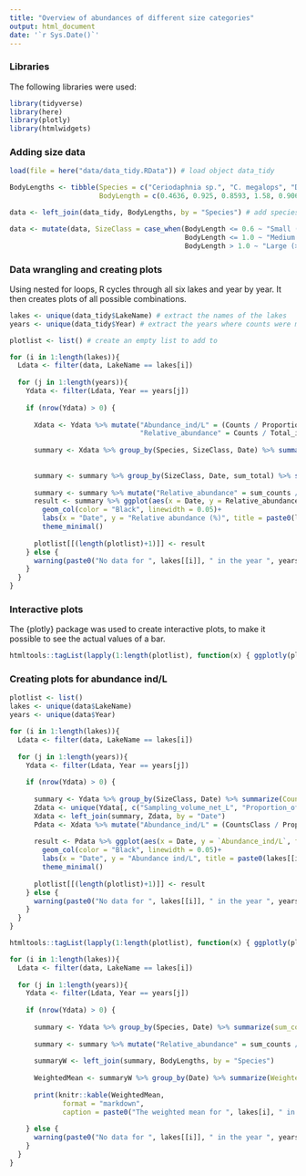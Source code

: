```yaml
---
title: "Overview of abundances of different size categories"
output: html_document
date: '`r Sys.Date()`'
---
```


### Libraries

The following libraries were used:

```r
library(tidyverse)
library(here)
library(plotly)
library(htmlwidgets)
```

### Adding size data

```r
load(file = here("data/data_tidy.RData")) # load object data_tidy

BodyLengths <- tibble(Species = c("Ceriodaphnia sp.", "C. megalops", "D. cucullata", "D. curvirostris", "D. hyalina var. gellata", "D. hyalina var. lacustris", "D. hyalina", "D. longispina", "D. pulex", "D. magna", "Calanoid copepods", "Cyclops", "Bosmina coregoni", "B. longirostris", "Sida sp.", "S. crystallina", "Chydorus ovalis", "Eurycercus lamellatus", "Alona spp.", "A. quadrangularis", "Asplanchna", "Keratella spp.", "Ostracod", "Diaptomus"),
                      BodyLength = c(0.4636, 0.925, 0.8593, 1.58, 0.9064, 0.9064, 0.9064, 1.0347, 1.1656, 1.4214, 0.6860, 1.0369, 0.4230, 0.3637, 0.5075, 0.5075, 0.475, 1.975, 0.5235, 0.9679, 0.4747, 0.3495, 1.25, 0.9886)) # species and their body sizes

data <- left_join(data_tidy, BodyLengths, by = "Species") # add species body size to the dataframe

data <- mutate(data, SizeClass = case_when(BodyLength <= 0.6 ~ "Small (<= 0.6 mm)",
                                           BodyLength <= 1.0 ~ "Medium ( 0.6 < x <= 1.0 mm)",
                                           BodyLength > 1.0 ~ "Large (> 1.0 mm)")) # define different categories of body sizes
```

### Data wrangling and creating plots

Using nested for loops, R cycles through all six lakes and year by year. It then creates plots of all possible combinations.

```r
lakes <- unique(data_tidy$LakeName) # extract the names of the lakes
years <- unique(data_tidy$Year) # extract the years where counts were measured

plotlist <- list() # create an empty list to add to

for (i in 1:length(lakes)){
  Ldata <- filter(data, LakeName == lakes[i])
  
  for (j in 1:length(years)){
    Ydata <- filter(Ldata, Year == years[j])
    
    if (nrow(Ydata) > 0) {
      
      Xdata <- Ydata %>% mutate("Abundance_ind/L" = (Counts / Proportion_of_sample_counted) / Sampling_volume_net_L,
                                "Relative_abundance" = Counts / Total_individuals * 100)
      
      summary <- Xdata %>% group_by(Species, SizeClass, Date) %>% summarize(sum_counts = sum(Counts, na.rm = TRUE),
                                                                             sum_total = sum(Total_individuals, na.rm = TRUE)) # Calculate counts per Date
      
      summary <- summary %>% group_by(SizeClass, Date, sum_total) %>% summarize(sum_counts = sum(sum_counts, na.rm = TRUE))
      
      summary <- summary %>% mutate("Relative_abundance" = sum_counts / sum_total * 100) # Calculate relative abundance per Date
      result <- summary %>% ggplot(aes(x = Date, y = Relative_abundance, fill = SizeClass))+
        geom_col(color = "Black", linewidth = 0.05)+
        labs(x = "Date", y = "Relative abundance (%)", title = paste0(lakes[[i]], " in ", years[[j]]))+
        theme_minimal()
      
      plotlist[[(length(plotlist)+1)]] <- result
    } else {
      warning(paste0("No data for ", lakes[[i]], " in the year ", years[[j]]))
    }
  }
}
```

### Interactive plots

The {plotly} package was used to create interactive plots, to make it possible to see the actual values of a bar.

``` r
htmltools::tagList(lapply(1:length(plotlist), function(x) { ggplotly(plotlist[[x]]) }))
```

### Creating plots for abundance ind/L

```r
plotlist <- list()
lakes <- unique(data$LakeName)
years <- unique(data$Year)

for (i in 1:length(lakes)){
  Ldata <- filter(data, LakeName == lakes[i])
  
  for (j in 1:length(years)){
    Ydata <- filter(Ldata, Year == years[j])
    
    if (nrow(Ydata) > 0) {
      
      summary <- Ydata %>% group_by(SizeClass, Date) %>% summarize(CountsClass = sum(Counts, na.rm = TRUE))
      Zdata <- unique(Ydata[, c("Sampling_volume_net_L", "Proportion_of_sample_counted", "Date")])
      Xdata <- left_join(summary, Zdata, by = "Date")
      Pdata <- Xdata %>% mutate("Abundance_ind/L" = (CountsClass / Proportion_of_sample_counted) / Sampling_volume_net_L)
      
      result <- Pdata %>% ggplot(aes(x = Date, y = `Abundance_ind/L`, fill = SizeClass))+
        geom_col(color = "Black", linewidth = 0.05)+
        labs(x = "Date", y = "Abundance ind/L", title = paste0(lakes[[i]], " in ", years[[j]]))+
        theme_minimal()
      
      plotlist[[(length(plotlist)+1)]] <- result
    } else {
      warning(paste0("No data for ", lakes[[i]], " in the year ", years[[j]]))
    }
  }
}
```

```r
htmltools::tagList(lapply(1:length(plotlist), function(x) { ggplotly(plotlist[[x]]) }))
```

```r
for (i in 1:length(lakes)){
  Ldata <- filter(data, LakeName == lakes[i])
  
  for (j in 1:length(years)){
    Ydata <- filter(Ldata, Year == years[j])
    
    if (nrow(Ydata) > 0) {
      
      summary <- Ydata %>% group_by(Species, Date) %>% summarize(sum_counts = sum(Counts, na.rm = TRUE),
                                                                            sum_total = sum(Total_individuals, na.rm = TRUE))
      summary <- summary %>% mutate("Relative_abundance" = sum_counts / sum_total * 100) # Calculate relative abundance per Date
      
      summaryW <- left_join(summary, BodyLengths, by = "Species")
      
      WeightedMean <- summaryW %>% group_by(Date) %>% summarize(WeightedMean = weighted.mean(BodyLength, Relative_abundance))
      
      print(knitr::kable(WeightedMean, 
             format = "markdown",
             caption = paste0("The weighted mean for ", lakes[i], " in ", years[j])))
      
    } else {
      warning(paste0("No data for ", lakes[[i]], " in the year ", years[[j]]))
    }
  }
}
```
